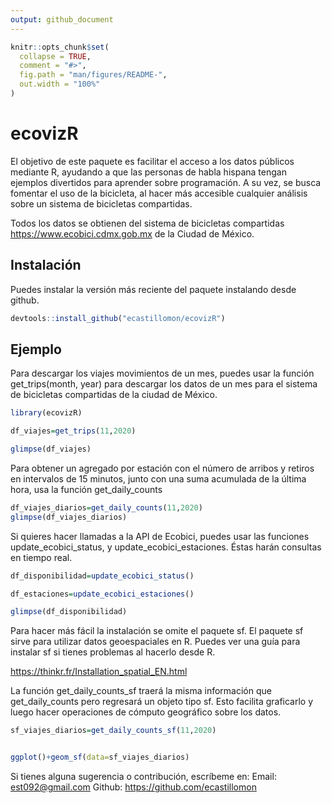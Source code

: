 ```yaml
---
output: github_document
---
```


<!-- README.md is generated from README.Rmd. Please edit that file -->

```r
knitr::opts_chunk$set(
  collapse = TRUE,
  comment = "#>",
  fig.path = "man/figures/README-",
  out.width = "100%"
)
```

# ecovizR

<!-- badges: start -->
<!-- badges: end -->

El objetivo de este paquete es facilitar el acceso a los datos públicos mediante R, ayudando a que las personas de habla hispana tengan ejemplos divertidos para aprender sobre programación. A su vez, se busca fomentar el uso de la bicicleta, al hacer más accesible cualquier análisis sobre un sistema de bicicletas compartidas. 

Todos los datos se obtienen del sistema de bicicletas compartidas [https://www.ecobici.cdmx.gob.mx](Ecobici) de la Ciudad de México. 

## Instalación

Puedes instalar la versión más reciente del paquete instalando desde github.

``` r
devtools::install_github("ecastillomon/ecovizR")
```

## Ejemplo

Para descargar los viajes movimientos de un mes, puedes usar la función get_trips(month, year) para descargar los datos de un mes para el sistema de bicicletas compartidas de la ciudad de México. 

```r
library(ecovizR)

df_viajes=get_trips(11,2020)

glimpse(df_viajes)


```

Para obtener un agregado por estación con el número de arribos y retiros en intervalos de 15 minutos, junto con una suma acumulada de la última hora, usa la función get_daily_counts


```r
df_viajes_diarios=get_daily_counts(11,2020)
glimpse(df_viajes_diarios)
```
Si quieres hacer llamadas a la API de Ecobici, puedes usar las funciones update_ecobici_status, y update_ecobici_estaciones. Éstas harán consultas en tiempo real.


```r
df_disponibilidad=update_ecobici_status()

df_estaciones=update_ecobici_estaciones()

glimpse(df_disponibilidad)
```


Para hacer más fácil la instalación se omite el paquete sf. El paquete sf sirve para utilizar datos geoespaciales en R. Puedes ver una guía para instalar sf si tienes problemas al hacerlo desde R.

[https://thinkr.fr/Installation_spatial_EN.html](https://thinkr.fr/Installation_spatial_EN.html)

La función  get_daily_counts_sf traerá la misma información que get_daily_counts pero regresará un objeto tipo sf. Esto facilita graficarlo y luego hacer operaciones de cómputo geográfico sobre los datos.

```r

sf_viajes_diarios=get_daily_counts_sf(11,2020)


ggplot()+geom_sf(data=sf_viajes_diarios)
```

Si tienes alguna sugerencia o contribución, escríbeme en:
Email: [est092@gmail.com](est092@gmail.com)
Github: [https://github.com/ecastillomon](ecastillomon)

